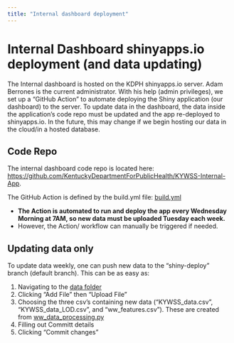 ```yaml
---
title: "Internal dashboard deployment"
---
```


# Internal Dashboard shinyapps.io deployment (and data updating)

The Internal dashboard is hosted on the KDPH shinyapps.io server. Adam Berrones is the current administrator. With his help (admin privileges), we set up a “GitHub Action” to automate deploying the Shiny application (our dashboard) to the server. To update data in the dashboard, the data inside the application’s code repo must be updated and the app re-deployed to shinyapps.io. In the future, this may change if we begin hosting our data in the cloud/in a hosted database.

## Code Repo
The internal dashboard code repo is located here: [https://github.com/KentuckyDepartmentForPublicHealth/KYWSS-Internal-App](https://github.com/KentuckyDepartmentForPublicHealth/KYWSS-Internal-App).

The GitHub Action is defined by the build.yml file: [build.yml](https://github.com/KentuckyDepartmentForPublicHealth/KYWSS-Internal-App/blob/shiny-deploy/.github/workflows/build.yml)

- **The Action is automated to run and deploy the app every Wednesday Morning at 7AM, so new data must be uploaded Tuesday each week.**
- However, the Action/ workflow can manually be triggered if needed.


## Updating data only
To update data weekly, one can push new data to the "shiny-deploy" branch (default branch). This can be as easy as:

1. Navigating to the [data folder](https://github.com/KentuckyDepartmentForPublicHealth/KYWSS-Internal-App/tree/shiny-deploy/data)
2. Clicking "Add File" then "Upload File"
3. Choosing the three csv's containing new data ("KYWSS_data.csv", "KYWSS_data_LOD.csv", and "ww_features.csv"). These are created from [ww_data_processing.py](../../python/ww_data_processing.py)
4. Filling out Committ details
5. Clicking "Commit changes"
